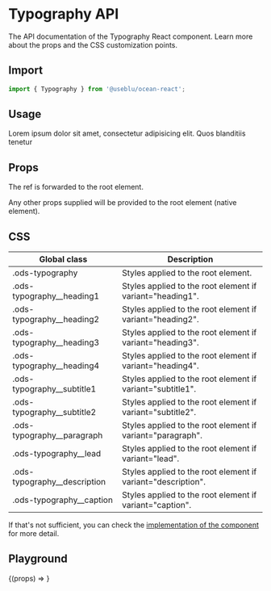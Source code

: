 
<Meta title="Components/Typography" component={Typography} />

# Typography API

The API documentation of the Typography React component. Learn more about the props and the CSS customization points.

## Import

```javascript
import { Typography } from '@useblu/ocean-react';
```

## Usage

<Canvas withSource="open" withToolbar>
  <Story name="Usage">
    <Typography variant="paragraph">
      Lorem ipsum dolor sit amet, consectetur adipisicing elit. Quos blanditiis
      tenetur
    </Typography>
  </Story>
</Canvas>

## Props

<ArgsTable of="." />

The ref is forwarded to the root element.

Any other props supplied will be provided to the root element (native element).

## CSS

| Global class                   | Description                                                  |
| ------------------------------ | ------------------------------------------------------------ |
| .ods-typography                | Styles applied to the root element.                          |
| .ods-typography\_\_heading1    | Styles applied to the root element if variant="heading1".    |
| .ods-typography\_\_heading2    | Styles applied to the root element if variant="heading2".    |
| .ods-typography\_\_heading3    | Styles applied to the root element if variant="heading3".    |
| .ods-typography\_\_heading4    | Styles applied to the root element if variant="heading4".    |
| .ods-typography\_\_subtitle1   | Styles applied to the root element if variant="subtitle1".   |
| .ods-typography\_\_subtitle2   | Styles applied to the root element if variant="subtitle2".   |
| .ods-typography\_\_paragraph   | Styles applied to the root element if variant="paragraph".   |
| .ods-typography\_\_lead        | Styles applied to the root element if variant="lead".        |
| .ods-typography\_\_description | Styles applied to the root element if variant="description". |
| .ods-typography\_\_caption     | Styles applied to the root element if variant="caption".     |

If that's not sufficient, you can check the [implementation of the component](https://github.com/ocean-ds/ocean-web/blob/master/packages/ocean-react/src/Typography/Typography.tsx) for more detail.

## Playground

<Canvas>
  <Story
    name="Playground"
    args={{
      variant: 'heading3',
      children: 'Lorem ipsum dolor sit amet, consectetur adipiscing elit.',
    }}
    argTypes={{
      variant: {
        name: 'variant',
        defaultValue: 'heading1',
        control: {
          type: 'select',
          options: [
            'heading1',
            'heading2',
            'heading3',
            'heading4',
            'subtitle1',
            'subtitle2',
            'paragraph',
            'lead',
            'description',
            'caption',
          ],
        },
      },
    }}
  >
    {(props) => <Typography {...props} />}
  </Story>
</Canvas>
